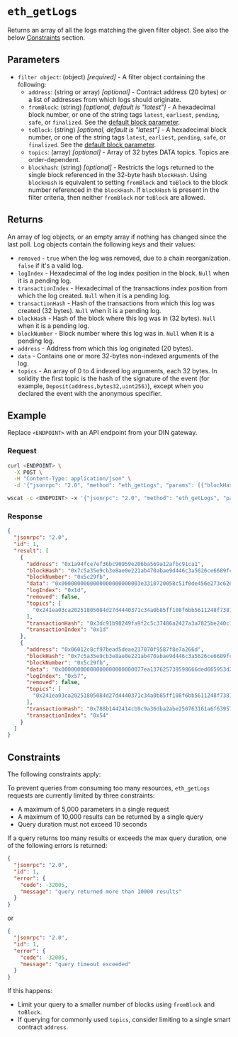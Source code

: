 
# `eth_getLogs`


Returns an array of all the logs matching the given filter object. See also the below [Constraints](#constraints) section. 

## Parameters

- `filter object`: (object) _[required]_ - A filter object containing the following:
  - `address`: (string or array) _[optional]_ - Contract address (20 bytes) or a list of addresses from which logs should originate.
  - `fromBlock`: (string) _[optional, default is "latest"]_ - A hexadecimal block number, or one of the string tags `latest`, `earliest`, `pending`, `safe`, or `finalized`. See the [default block parameter](https://ethereum.org/en/developers/docs/apis/json-rpc/#default-block).
  - `toBlock`: (string) _[optional, default is "latest"]_ - A hexadecimal block number, or one of the string tags `latest`, `earliest`, `pending`, `safe`, or `finalized`. See the [default block parameter](https://ethereum.org/en/developers/docs/apis/json-rpc/#default-block).
  - `topics`: (array) _[optional]_ - Array of 32 bytes DATA topics. Topics are order-dependent.
  - `blockhash`: (string) _[optional]_ - Restricts the logs returned to the single block referenced in the 32-byte hash `blockHash`. Using `blockHash` is equivalent to setting `fromBlock` and `toBlock` to the block number referenced in the `blockHash`. If `blockHash` is present in the filter criteria, then neither `fromBlock` nor `toBlock` are allowed.

## Returns

An array of log objects, or an empty array if nothing has changed since the last poll. Log objects contain the following keys and their values:

- `removed` - `true` when the log was removed, due to a chain reorganization. `false` if it's a valid log.
- `logIndex` - Hexadecimal of the log index position in the block. `Null` when it is a pending log.
- `transactionIndex` - Hexadecimal of the transactions index position from which the log created. `Null` when it is a pending log.
- `transactionHash` - Hash of the transactions from which this log was created (32 bytes). `Null` when it is a pending log.
- `blockHash` - Hash of the block where this log was in (32 bytes). `Null` when it is a pending log.
- `blockNumber` - Block number where this log was in. `Null` when it is a pending log.
- `address` - Address from which this log originated (20 bytes).
- `data` - Contains one or more 32-bytes non-indexed arguments of the log.
- `topics` - An array of 0 to 4 indexed log arguments, each 32 bytes. In solidity the first topic is the hash of the signature of the event (for example, `Deposit(address,bytes32,uint256)`), except when you declared the event with the anonymous specifier.

## Example

Replace `<ENDPOINT>` with an API endpoint from your DIN gateway.

### Request


<Tabs>
  <TabItem value="curl">

```bash
curl <ENDPOINT> \
  -X POST \
  -H "Content-Type: application/json" \
  -d '{"jsonrpc": "2.0", "method": "eth_getLogs", "params": [{"blockHash": "0x7c5a35e9cb3e8ae0e221ab470abae9d446c3a5626ce6689fc777dcffcab52c70", "topics":["0x241ea03ca20251805084d27d4440371c34a0b85ff108f6bb5611248f73818b80"]}], "id": 1}'
```

  </TabItem>
  <TabItem value="WSS">

```bash
wscat -c <ENDPOINT> -x '{"jsonrpc": "2.0", "method": "eth_getLogs", "params": [{"blockHash": "0x7c5a35e9cb3e8ae0e221ab470abae9d446c3a5626ce6689fc777dcffcab52c70", "topics":["0x241ea03ca20251805084d27d4440371c34a0b85ff108f6bb5611248f73818b80"]}], "id":1}'
```

  </TabItem>
</Tabs>

### Response


<Tabs>
  <TabItem value="JSON">

```json
{
  "jsonrpc": "2.0",
  "id": 1,
  "result": [
    {
      "address": "0x1a94fce7ef36bc90959e206ba569a12afbc91ca1",
      "blockHash": "0x7c5a35e9cb3e8ae0e221ab470abae9d446c3a5626ce6689fc777dcffcab52c70",
      "blockNumber": "0x5c29fb",
      "data": "0x0000000000000000000000003e3310720058c51f0de456e273c626cdd35065700000000000000000000000000000000000000000000000000000000000003185000000000000000000000000000000000000000000000000000000000000318200000000000000000000000000000000000000000000000000000000005c2a23",
      "logIndex": "0x1d",
      "removed": false,
      "topics": [
        "0x241ea03ca20251805084d27d4440371c34a0b85ff108f6bb5611248f73818b80"
      ],
      "transactionHash": "0x3dc91b98249fa9f2c5c37486a2427a3a7825be240c1c84961dfb3063d9c04d50",
      "transactionIndex": "0x1d"
    },
    {
      "address": "0x06012c8cf97bead5deae237070f9587f8e7a266d",
      "blockHash": "0x7c5a35e9cb3e8ae0e221ab470abae9d446c3a5626ce6689fc777dcffcab52c70",
      "blockNumber": "0x5c29fb",
      "data": "0x00000000000000000000000077ea137625739598666ded665953d26b3d8e374400000000000000000000000000000000000000000000000000000000000749ff00000000000000000000000000000000000000000000000000000000000a749d00000000000000000000000000000000000000000000000000000000005c2a0f",
      "logIndex": "0x57",
      "removed": false,
      "topics": [
        "0x241ea03ca20251805084d27d4440371c34a0b85ff108f6bb5611248f73818b80"
      ],
      "transactionHash": "0x788b1442414cb9c9a36dba2abe250763161a6f6395788a2e808f1b34e92beec1",
      "transactionIndex": "0x54"
    }
  ]
}
```

  </TabItem>
</Tabs>

## Constraints

The following constraints apply:

To prevent queries from consuming too many resources, `eth_getLogs` requests are currently limited by three constraints:

- A maximum of 5,000 parameters in a single request
- A maximum of 10,000 results can be returned by a single query
- Query duration must not exceed 10 seconds

If a query returns too many results or exceeds the max query duration, one of the following errors is returned:

```json
{
  "jsonrpc": "2.0",
  "id": 1,
  "error": {
    "code": -32005,
    "message": "query returned more than 10000 results"
  }
}
```

or

```json
{
  "jsonrpc": "2.0",
  "id": 1,
  "error": {
    "code": -32005,
    "message": "query timeout exceeded"
  }
}
```

If this happens:

- Limit your query to a smaller number of blocks using `fromBlock` and `toBlock`.
- If querying for commonly used `topics`, consider limiting to a single smart contract `address`.


